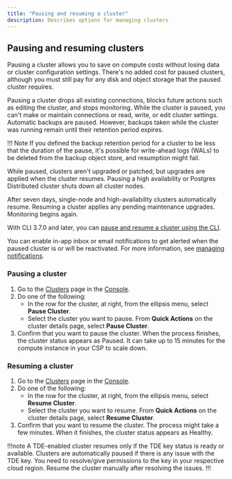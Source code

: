 ```yaml
---
title: "Pausing and resuming a cluster"
description: Describes options for managing clusters
---
```


## Pausing and resuming clusters

Pausing a cluster allows you to save on compute costs without losing data or cluster configuration settings. There's no added cost for paused clusters, although you must still pay for any disk and object storage that the paused cluster requires.  

Pausing a cluster drops all existing connections, blocks future actions such as editing the cluster, and stops monitoring. While the cluster is paused, you can't make or maintain connections or read, write, or edit cluster settings. Automatic backups are paused. However, backups taken while the cluster was running remain until their retention period expires. 

!!! Note
    If you defined the backup retention period for a cluster to be less that the duration of the pause, it's possible for write-ahead logs (WALs) to be deleted from the backup object store, and resumption might fail.

While paused, clusters aren't upgraded or patched, but upgrades are applied when the cluster resumes. Pausing a high availability or Postgres Distributed cluster shuts down all cluster nodes. 

After seven days, single-node and high-availability clusters automatically resume. Resuming a cluster applies any pending maintenance upgrades. Monitoring begins again.  

With CLI 3.7.0 and later, you can [pause and resume a cluster using the CLI](../../reference/cli/managing_clusters/#pausing-a-cluster).

You can enable in-app inbox or email notifications to get alerted when the paused cluster is or will be reactivated. For more information, see [managing notifications](../administering_cluster/notifications/#manage-notifications).

### Pausing a cluster

1.  Go to the [Clusters](https://portal.biganimal.com/clusters) page in the [Console](https://portal.biganimal.com). 
2.  Do one of the following:
    -   In the row for the cluster, at right, from the ellipsis menu, select **Pause Cluster**.
    -   Select the cluster you want to pause. From **Quick Actions** on the cluster details page, select **Pause Cluster**.
3.  Confirm that you want to pause the cluster. When the process finishes, the cluster status appears as Paused. It can take up to 15 minutes for the compute instance in your CSP to scale down.

### Resuming a cluster

1.  Go to the [Clusters](https://portal.biganimal.com/clusters) page in the [Console](https://portal.biganimal.com). 
2.  Do one of the following:
    -   In the row for the cluster, at right, from the ellipsis menu, select **Resume Cluster**.
    -   Select the cluster you want to resume. From **Quick Actions** on the cluster details page, select **Resume Cluster**.
3.  Confirm that you want to resume the cluster. The process might take a few minutes. When it finishes, the cluster status appears as Healthy.

!!!note
A TDE-enabled cluster resumes only if the TDE key status is ready or available. Clusters are automatically paused if there is any issue with the TDE key. You need to resolve/give permissions to the key in your respective cloud region. Resume the cluster manually after resolving the issues.
!!!
